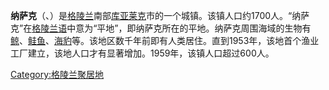 {{Infobox settlement
|name                   = 纳萨克<br>Narsaq
|other_name             = 
|image_skyline          = Narsaq-from-Qaaqarsuaq.jpg
|imagesize              = 300px
|image_caption          = 
|image_shield           = 
|shield_size            =
|pushpin_map            = Greenland
|pushpin_label_position =
|pushpin_map_caption    = 
|pushpin_mapsize        = 265
| subdivision_type        = 國家
| subdivision_name        = {{Flag|Denmark}}
| subdivision_type1       = 自治政府
| subdivision_name1       = {{Flag|Greenland}}
| subdivision_type2       = [[格陵蘭行政區劃|自治市]]
| subdivision_name2       = [[库亚莱克|库亚莱克]]
| subdivision_type3       = 
| subdivision_name3       = 
|government_footnotes   =
|leader_title           =
|leader_name            =
|established_title      = 創建時間
|established_date       = 1830年
|population_as_of       = 2013年
|population_total       = 1503<ref name="stat2013">{{cite book
 |title        = Greenland in Figures 2013
 |url          = http://www.stat.gl/publ/en/GF/2013/pdf/Greenland%20in%20Figures%202013.pdf
 |publisher    = [[Statistics_Greenland|Statistics Greenland]]
 |isbn         = 978-87-986787-7-9
 |issn         = 1602-5709
 |accessdate   = 2013年9月5日
 |archive-date = 2018-12-25
 |archive-url  = https://web.archive.org/web/20181225180841/http://www.stat.gl/publ/en/GF/2013/pdf/Greenland%20in%20Figures%202013.pdf%0A
 |dead-url     = no
}}</ref>
|timezone               = [[UTC−03:00|UTC−03:00]]
|coordinates            = {{coord|60|54|44|N|46|02|55|W|region:GL|display=inline,title}}
|postal_code_type       = 郵政號碼
|postal_code            = 3921
|website                = [https://web.archive.org/web/20080731142344/http://www.narsaq.gl/ narsaq.gl]
}}
'''纳萨克'''（{{lang-da|Narsaq}}、{{lang-kl|Narsaq}}）是[[格陵兰|格陵兰]]南部[[库亚莱克|库亚莱克]]市的一个城镇。该镇人口约1700人。“纳萨克”在[[格陵兰语|格陵兰语]]中意为“平地”，即纳萨克所在的平地。纳萨克周围海域的生物有[[鲸|鲸]]、[[鲑鱼|鲑鱼]]、[[海豹|海豹]]等。该地区数千年前即有人类居住。直到1953年，该地首个渔业工厂建立，该地人口才有显著增加。1959年，该镇人口超过600人。

{{格陵蘭小作品}}

[[Category:格陵兰聚居地|Category:格陵兰聚居地]]